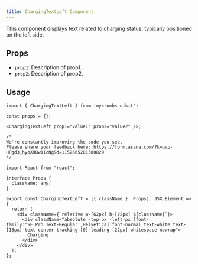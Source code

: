 ```yaml
---
title: ChargingTextLeft Component
---
```




This component displays text related to charging status, typically positioned on the left side.

## Props

- `prop1`: Description of prop1.
- `prop2`: Description of prop2.

## Usage

```tsx
import { ChargingTextLeft } from 'mycrumbs-uikit';

const props = {};

<ChargingTextLeft prop1="value1" prop2="value2" />;
```

```tsx
/*
We're constantly improving the code you see. 
Please share your feedback here: https://form.asana.com/?k=uvp-HPgd3_hyoXRBw1IcNg&d=1152665201300829
*/

import React from "react";

interface Props {
  className: any;
}

export const ChargingTextLeft = ({ className }: Props): JSX.Element => {
  return (
    <div className={`relative w-[62px] h-[22px] ${className}`}>
      <div className="absolute -top-px -left-px [font-family:'SF_Pro_Text-Regular',Helvetica] font-normal text-white text-[15px] text-center tracking-[0] leading-[22px] whitespace-nowrap">
        Charging
      </div>
    </div>
  );
};

```